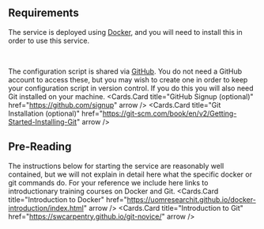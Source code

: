 
## Requirements

The service is deployed using [Docker](https://www.docker.com/),
and you will need to install this in order to use this service.

<br/>
<Cards.Card
  title="Install Docker"
  href="https://www.docker.com/get-started/"
  arrow
/>

The configuration script is shared via [GitHub](https://www.github.com).
You do not need a GitHub account to access these,
but you may wish to create one in order to keep your configuration script in version control.
If you do this you will also need Git installed on your machine.
<Cards>
  <Cards.Card
    title="GitHub Signup (optional)"
    href="https://github.com/signup"
    arrow
  />
  <Cards.Card
    title="Git Installation (optional)"
    href="https://git-scm.com/book/en/v2/Getting-Started-Installing-Git"
    arrow
  />  
</Cards>

## Pre-Reading

The instructions below for starting the service are reasonably well contained,
but we will not explain in detail here what the specific docker or git commands do.
For your reference we include here links to introductionary training courses on Docker and Git. 
<Cards>
  <Cards.Card
    title="Introduction to Docker"
    href="https://uomresearchit.github.io/docker-introduction/index.html"
    arrow
  />
  <Cards.Card
    title="Introduction to Git"
    href="https://swcarpentry.github.io/git-novice/"
    arrow
  />  
</Cards>

